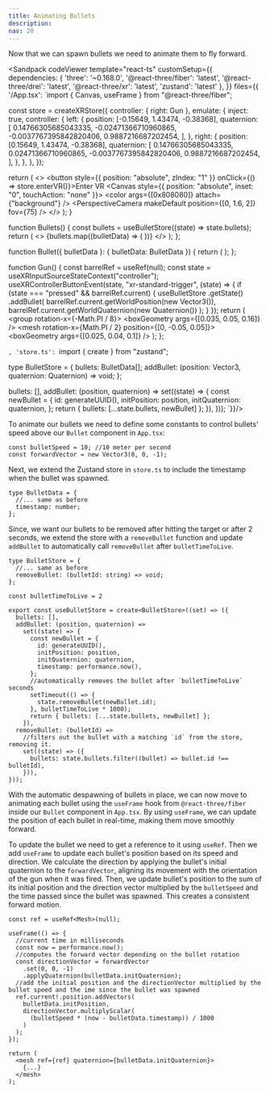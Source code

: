 ```yaml
---
title: Animating Bullets
description: 
nav: 20
---
```


Now that we can spawn bullets we need to animate them to fly forward.

<Sandpack codeViewer
  template="react-ts"
  customSetup={{
    dependencies: {
      'three': '~0.168.0',
      '@react-three/fiber': 'latest',
      '@react-three/drei': 'latest',
      '@react-three/xr': 'latest',
      'zustand': 'latest'
    },
  }}
  files={{
    '/App.tsx': `import { Canvas, useFrame } from "@react-three/fiber";


const store = createXRStore({
  controller: { right: Gun },
  emulate: {
    inject: true,
    controller: {
      left: {
        position: [-0.15649, 1.43474, -0.38368],
        quaternion: [
          0.14766305685043335, -0.02471366710960865, -0.0037767395842820406,
          0.9887216687202454,
        ],
      },
      right: {
        position: [0.15649, 1.43474, -0.38368],
        quaternion: [
          0.14766305685043335, 0.02471366710960865, -0.0037767395842820406,
          0.9887216687202454,
        ],
      },
    },
  },
});

  return (
    <>
      <button style={{ position: "absolute", zIndex: "1" }} onClick={() => store.enterVR()}>Enter VR</button>
      <Canvas style={{ position: "absolute", inset: "0", touchAction: "none" }}>
        <XR store={store}>
            <Environment preset="warehouse" />
            <Grid infiniteGrid />
            <color args={[0x808080]} attach={"background"} />
            <PerspectiveCamera makeDefault position={[0, 1.6, 2]} fov={75} />
            <Bullets />
        </XR>
      </Canvas>
    </>
  );
}

function Bullets() {
  const bullets = useBulletStore((state) => state.bullets);
  return (
    <>
      {bullets.map((bulletData) => (
        <Bullet bulletData={bulletData} key={bulletData.id} />
      ))}
    </>
  );
};

function Bullet({ bulletData }: { bulletData: BulletData }) {
    return (
        <mesh
            position={bulletData.initPosition}
            quaternion={bulletData.initQuaternion}
            >
            <sphereGeometry args={[0.02]} />
            <meshStandardMaterial color="grey" />
        </mesh>
    );
};

function Gun() {
  const barrelRef = useRef<Mesh>(null);
  const state = useXRInputSourceStateContext("controller");
  useXRControllerButtonEvent(state, "xr-standard-trigger", (state) => {
    if (state === "pressed" && barrelRef.current) {
      useBulletStore
        .getState()
        .addBullet(
          barrelRef.current.getWorldPosition(new Vector3()),
          barrelRef.current.getWorldQuaternion(new Quaternion())
        );
    }
  });
return (
    <group rotation-x={-Math.PI / 8}>
        <mesh ref={barrelRef}>
            <boxGeometry args={[0.035, 0.05, 0.16]} />
            <meshStandardMaterial color="orange" />
        </mesh>
        <mesh rotation-x={Math.PI / 2} position={[0, -0.05, 0.05]}>
            <boxGeometry args={[0.025, 0.04, 0.1]} />
            <meshStandardMaterial color="grey" />
        </mesh>
    </group>
); };

`, 'store.ts': `import { create } from "zustand";

type BulletStore = {
  bullets: BulletData[];
  addBullet: (position: Vector3, quaternion: Quaternion) => void;
};

  bullets: [],
  addBullet: (position, quaternion) =>
    set((state) => {
      const newBullet = {
        id: generateUUID(),
        initPosition: position,
        initQuaternion: quaternion,
      };
      return { bullets: [...state.bullets, newBullet] };
    }),
}));
`}}/>


To animate our bullets we need to define some constants to control bullets' speed above our `Bullet` component in `App.tsx`:

```tsx
const bulletSpeed = 10; //10 meter per second
const forwardVector = new Vector3(0, 0, -1);
```

Next, we extend the Zustand store in `store.ts` to include the timestamp when the bullet was spawned.

```tsx
type BulletData = {
  //... same as before
  timestamp: number;
};
```

Since, we want our bullets to be removed after hitting the target or after 2 seconds, we extend the store with a `removeBullet` function and update `addBullet` to automatically call `removeBullet` after `bulletTimeToLive`.

```tsx
type BulletStore = {
  //... same as before
  removeBullet: (bulletId: string) => void;
};

const bulletTimeToLive = 2

export const useBulletStore = create<BulletStore>((set) => ({
  bullets: [],
  addBullet: (position, quaternion) =>
    set((state) => {
      const newBullet = {
        id: generateUUID(),
        initPosition: position,
        initQuaternion: quaternion,
        timestamp: performance.now(),
      };
      //automatically removes the bullet after `bulletTimeToLive` seconds
      setTimeout(() => {
        state.removeBullet(newBullet.id);
      }, bulletTimeToLive * 1000);
      return { bullets: [...state.bullets, newBullet] };
    }),
  removeBullet: (bulletId) =>
    //filters out the bullet with a matching `id` from the store, removing it.
    set((state) => ({
      bullets: state.bullets.filter((bullet) => bullet.id !== bulletId),
    })),
}));
```

With the automatic despawning of bullets in place, we can now move to animating each bullet using the `useFrame` hook from `@react-three/fiber` inside our `Bullet` component in `App.tsx`. By using `useFrame`, we can update the position of each bullet in real-time, making them move smoothly forward.

To update the bullet we need to get a reference to it using `useRef`. Then we add `useFrame` to update each bullet's position based on its speed and direction. We calculate the direction by applying the bullet's initial quaternion to the `forwardVector`, aligning its movement with the orientation of the gun when it was fired. Then, we update bullet's position to the sum of its initial position and the direction vector multiplied by the `bulletSpeed` and the time passed since the bullet was spawned. This creates a consistent forward motion.

```tsx
const ref = useRef<Mesh>(null);

useFrame(() => {
  //current time in milliseconds
  const now = performance.now();
  //computes the forward vector depending on the bullet rotation
  const directionVector = forwardVector
    .set(0, 0, -1)
    .applyQuaternion(bulletData.initQuaternion);
  //add the initial position and the directionVector multiplied by the bullet speed and the ime since the bullet was spawned
  ref.current!.position.addVectors(
    bulletData.initPosition,
    directionVector.multiplyScalar(
      (bulletSpeed * (now - bulletData.timestamp)) / 1000
    )
  );
});

return (
  <mesh ref={ref} quaternion={bulletData.initQuaternion}>
    {...}
  </mesh>
);
```

